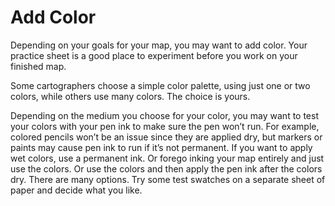 # Add Color

Depending on your goals for your map, you may want to add color.  Your practice sheet is a good place to experiment before you work on your finished map.

Some cartographers choose a simple color palette, using just one or two colors, while others use many colors. The choice is yours.

Depending on the medium you choose for your color, you may want to test your colors with your pen ink to make sure the pen won't run. For example, colored pencils won't be an issue since they are applied dry, but markers or paints may cause pen ink to run if it's not permanent. If you want to apply wet colors, use a permanent ink. Or forego inking your map entirely and just use the colors.  Or use the colors and then apply the pen ink after the colors dry. There are many options. Try some test swatches on a separate sheet of paper and decide what you like.